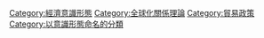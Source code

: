 [[Category:經濟意識形態|Category:經濟意識形態]]
[[Category:全球化關係理論|Category:全球化關係理論]]
[[Category:貿易政策|Category:貿易政策]]
[[Category:以意識形態命名的分類|Category:以意識形態命名的分類]]
